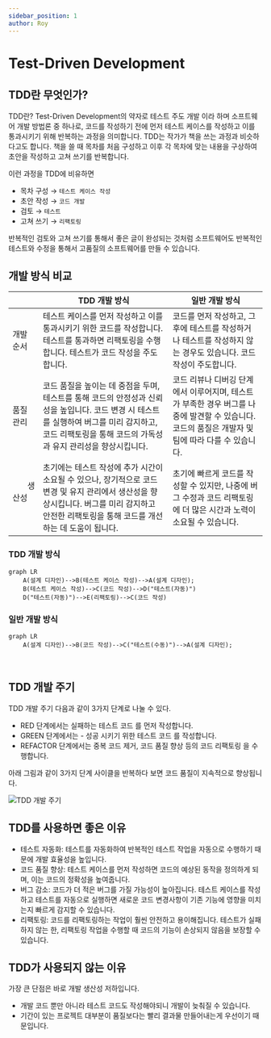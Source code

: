 ```yaml
---
sidebar_position: 1
author: Roy
---
```



# Test-Driven Development

## TDD란 무엇인가?

TDD란? Test-Driven Development의 약자로 <UnderLine>테스트 주도 개발</UnderLine> 이라 하며 소프트웨어 개발 방법론 중 하나로, <Highlight>
코드를 작성하기 전에 먼저 테스트 케이스를 작성하고 이를 통과시키기 위해 반복하는 과정</Highlight>을 의미합니다. <UnderLine>TDD는 작가가 책을 쓰는 과정과 비슷</UnderLine>하다고도 합니다. 책을 쓸 때 목차를 처음 구성하고 이후 각 목차에 맞는 내용을 구상하여 초안을 작성하고 고쳐 쓰기를 반복합니다.

이런 과정을 TDD에 비유하면<br/>

- 목차 구성 → `테스트 케이스 작성`
- 초안 작성 → `코드 개발`
- 검토 → `테스트`
- 고쳐 쓰기 → `리팩토링`

반복적인 검토와 고쳐 쓰기를 통해서 좋은 글이 완성되는 것처럼 소프트웨어도 <UnderLine>반복적인 테스트와 수정을 통해서 고품질의 소프트웨어</UnderLine>를 만들 수 있습니다.

## 개발 방식 비교

|                              | TDD 개발 방식                                                                                                                                                                                                                                           | 일반 개발 방식                                                                                                                                                                                                |
| ---------------------------- | ------------------------------------------------------------------------------------------------------------------------------------------------------------------------------------------------------------------------------------------------------- | ------------------------------------------------------------------------------------------------------------------------------------------------------------------------------------------------------------- |
| 개발 순서                    | <UnderLine>테스트 케이스를 먼저 작성</UnderLine>하고 이를 통과시키기 위한 <UnderLine>코드를 작성</UnderLine>합니다. <UnderLine>테스트를 통과하면 리팩토링을 수행</UnderLine>합니다. <Highlight>테스트가 코드 작성을 주도</Highlight>합니다.             | <UnderLine>코드를 먼저 작성</UnderLine>하고, 그 후에 <UnderLine>테스트를 작성</UnderLine>하거나 <UnderLine>테스트를 작성하지 않는 경우</UnderLine>도 있습니다. <Highlight>코드 작성이 주도</Highlight>합니다. |
| 품질 관리                    | 코드 품질을 높이는 데 중점을 두며, 테스트를 통해 코드의 안정성과 신뢰성을 높입니다. <UnderLine>코드 변경 시 테스트를 실행하여 버그를 미리 감지</UnderLine>하고, <UnderLine>코드 리팩토링을 통해 코드의 가독성과 유지 관리성을 향상</UnderLine>시킵니다. | <UnderLine>코드 리뷰나 디버깅 단계</UnderLine>에서 이루어지며, <UnderLine>테스트가 부족한 경우 버그를 나중에 발견</UnderLine>할 수 있습니다. 코드의 품질은 개발자 및 팀에 따라 다를 수 있습니다.              |
| ㅤㅤㅤㅤㅤ생산성ㅤㅤㅤㅤㅤㅤ | <Highlight>초기에는 테스트 작성에 추가 시간이 소요</Highlight>될 수 있으나, 장기적으로 코드 변경 및 유지 관리에서 생산성을 향상시킵니다. 버그를 미리 감지하고 안전한 리팩토링을 통해 코드를 개선하는 데 도움이 됩니다.                                  | <Highlight>초기에 빠르게 코드를 작성</Highlight>할 수 있지만, 나중에 버그 수정과 코드 리팩토링에 더 많은 시간과 노력이 소요될 수 있습니다.                                                                    |

### TDD 개발 방식

```mermaid
graph LR
    A(설계 디자인)-->B(테스트 케이스 작성)-->A(설계 디자인);
    B(테스트 케이스 작성)-->C(코드 작성)-->D("테스트(자동)")
    D("테스트(자동)")-->E(리팩토링)-->C(코드 작성)

```

### 일반 개발 방식

```mermaid
graph LR
    A(설계 디자인)-->B(코드 작성)-->C("테스트(수동)")-->A(설계 디자인);
```

<br />

## TDD 개발 주기

TDD 개발 주기 다음과 같이 3가지 단계로 나눌 수 있다.

- <Color color="#FF0000">RED</Color> 단계에서는 <Color color="#FF0000">
    실패하는 테스트 코드
  </Color>
  를 먼저 작성합니다.
- <Color color="#00BB00">GREEN</Color> 단계에서는 - <Color color="#00BB00">
    성공 시키기 위한 테스트 코드
  </Color>
  를 작성합니다.
- <Color color="#0000FF">REFACTOR</Color> 단계에서는 <Color color="#0000FF">
    중복 코드 제거, 코드 품질 향상 등의 코드 리팩토링
  </Color>
  을 수행합니다.

아래 그림과 같이 3가지 단계 사이클을 반복하다 보면 코드 품질이 지속적으로 향상됩니다.

![TDD 개발 주기](./img/1-1.png)

## TDD를 사용하면 좋은 이유

- <Highlight>테스트 자동화</Highlight>: 테스트를 자동화하여 반복적인 테스트
  작업을 자동으로 수행하기 때문에 개발 효율성을 높입니다.
- <Highlight>코드 품질 향상</Highlight>: 테스트 케이스를 먼저 작성하면 코드의
  예상된 동작을 정의하게 되며, 이는 코드의 정확성을 높여줍니다.
- <Highlight>버그 감소</Highlight>: 코드가 더 적은 버그를 가질 가능성이
  높아집니다. 테스트 케이스를 작성하고 테스트를 자동으로 실행하면 새로운 코드
  변경사항이 기존 기능에 영향을 미치는지 빠르게 감지할 수 있습니다.
- <Highlight>리팩토링</Highlight>: 코드를 리팩토링하는 작업이 훨씬 안전하고
  용이해집니다. 테스트가 실패하지 않는 한, 리팩토링 작업을 수행할 때 코드의
  기능이 손상되지 않음을 보장할 수 있습니다.

## TDD가 사용되지 않는 이유

가장 큰 단점은 바로 <UnderLine>개발 생산성 저하</UnderLine>입니다.

- 개발 코드 뿐만 아니라 테스트 코드도 작성해야되니 개발이 늦춰질 수 있습니다.
- 기간이 있는 프로젝트 대부분이 품질보다는 빨리 결과물 만들어내는게 우선이기 때문입니다.
